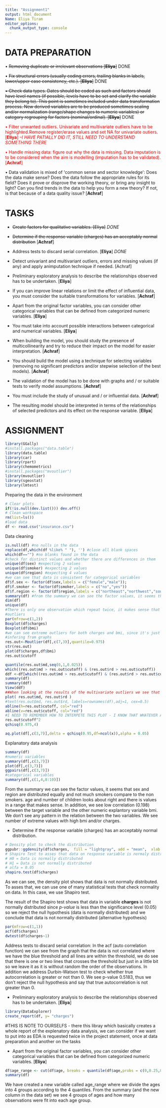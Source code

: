 ---
title: "Assignment1"
output: html_document
Name: Eliya Tiram
editor_options: 
  chunk_output_type: console
---

# DATA PREPARATION

• ~~Removing duplicate or irrelevant observations [**Eliya**]~~ DONE

• ~~Fix structural errors (usually coding errors, trailing blanks in labels, lower/upper case
consistency, etc.). [**Eliya**]~~ DONE

~~• Check data types. Dates should be coded as such and factors should have level names (if
possible, levels have to be set and clarify the variable they belong to). This point is sometimes included under data transformation process. New derived variables are to be produced sometimes scaling and/or normalization (range/shape changes to numeric variables) or category regrouping for factors (nominal/ordinal). [**Eliya**]~~ DONE

::: {style="color: red;"}

• Filter unwanted outliers. Univariate and multivariate outliers have to be highlighted.Remove register/erase values and set NA for univariate outiers. [**Eliya**] *--I HAVE PATIALLY DID IT, STILL NEED TO UNDERSTAND SOMETHING THERE*
:::

::: {style="color: red;"}

• Handle missing data: figure out why the data is missing. Data imputation is to be considered when the aim is modelling (imputation has to be validated). [**Achraf**]
:::

• Data validation is mixed of \'common sense and sector knowledge\': Does the data make
sense? Does the data follow the appropriate rules for its field? Does it prove or disprove the
working theory, or bring any insight to light? Can you find trends in the data to help you form
a new theory? If not, is that because of a data quality issue? [**Achraf**]

# TASKS

-   ~~Create factors for qualitative variables. [Eliya]~~ *DONE*

-   ~~Determine if the response variable (charges) has an acceptably normal distribution~~ [**Achraf**]

-   Address tests to discard serial correlation. [**Eliya**] *DONE*

-   Detect univariant and multivariant outliers, errors and missing values (if any) and apply animputation technique if needed. [Achraf]

-   Preliminary exploratory analysis to describe the relationships observed has to be
    undertaken. [**Eliya**]

-    If you can improve linear relations or limit the effect of influential data, you must consider the suitable transformations for variables. [**Achraf**]

-   Apart from the original factor variables, you can consider other categorical variables that
    can be defined from categorized numeric variables. [**Eliya**]

-   You must take into account possible interactions between categorical and numerical
    variables. [**Eliya**]

-   When building the model, you should study the presence of multicollinearity and try to
    reduce their impact on the model for easier interpretation. [**Achraf**]

-   You should build the model using a technique for selecting variables (removing no
    significant predictors and/or stepwise selection of the best models). [**Achraf**]

-   The validation of the model has to be done with graphs and / or suitable tests to verify
    model assumptions. [**Achraf**]

-   You must include the study of unusual and / or influential data. [**Achraf**]

-    The resulting model should be interpreted in terms of the relationships of selected
    predictors and its effect on the response variable. [**Eliya**]

# ASSIGNMENT

```{r}
library(GGally)
#install.packages("data.table")
library(data.table)
library(car)
library(rpart)
library(chemometrics)
#install.packages("mvoutlier")
library(mvoutlier)
library(sgeostat)
library(lmtest)
```

Preparing the data in the environment

```{r}
# Clear plots
if(!is.null(dev.list())) dev.off()
# Clean workspace
rm(list=ls())
#load data
df <- read.csv("insurance.csv")
```

Data cleaning

```{r}
is.null(df) #no nulls in the data
replace(df,which(df %like% " "), '') #close all blank spaces
which(df=="") #no blanks found in the data
#check for distinct values and whether there are differences in them
unique(df$sex) #expecting 2 values
unique(df$smoker) #expecting 2 values
unique(df$region) #expecting 4 values
#we can see that data is consistent for categorical variables
df$f.sex <- factor(df$sex,labels = c("female","male"));
df$f.smoker <- factor(df$smoker,labels = c("no","yes"))
df$f.region <- factor(df$region,labels = c("northeast","northwest","southeast","southwest"))
summary(df) #from the summary we can see the factor values, it seems that sex and region are distributed equally and not much smokers compare to the non smokers.
dim(df)
unique(df)
#There is only one observation which repeat twice, it makes sense that a person with the same properties will have the same charge and since it's only one we decide to leave it there.
#outliers
par(mfrow=c(1,2))
Boxplot(df$charges)
Boxplot(df$bmi)
#we can see extreme outliers for both charges and bmi, since it's just serval observation it might be the case that for a certain bmi, age or smokers the charge value is raising by a lot compare to the rest. from looking at the high value of column charges it can be seen that all are smokers and mid-high bmi, also some of the ages I see are relatively high.
#infering from graphs
res.out<-Moutlier(df[,c(7,3)],quantile=0.975)
str(res.out)
plot(df$charges,df$bmi)
res.out$cutoff

quantile(res.out$md,seq(0,1,0.025))
which((res.out$md > res.out$cutoff) & (res.out$rd > res.out$cutoff))
ddf <-df[which((res.out$md > res.out$cutoff) & (res.out$rd > res.out$cutoff)),]
summary(df)
summary(ddf)
View(ddf)
##When looking at the results of the multivariate outliers we see that all the highest charges are for smokers for 43 out 45 identified outliers. In addition, there are 2 more observations where the objects are not smokers but they have a very high bmi, one of them is the highest value in the data set and the other is not too far from it.
plot( res.out$md, res.out$rd )
#text(res.out$md, res.out$rd, labels=rownames(df),adj=1, cex=0.5)
abline(h=res.out$cutoff, col="red")
abline(v=res.out$cutoff, col="red")
#I NEED TO REMEMBER HOW TO INTERPETE THIS PLOT - I KNOW THAT WHATEVER ABOVE THE CUTOFF IS A MULTIVARIATE OUTLIER BUT SINCE MY EXPLANATION ABOVE WE ARE NOT GOING TO DELETE THEM OF IMPUTE THEM CAUSE WE HAVE EXPLNATION.
res.out$cutoff^2
qchisq(0.975,4)

aq.plot(df[,c(3,7)],delta = qchisq(0.95,df=ncol(x)),alpha = 0.05)

```

Explanatory data analysis

```{r}
summary(df)
#numeric variables
summary(df[,c(3,7)]) 
plot(df[,c(3,7)])
ggpairs(df[,c(3,7)])
#categorical variables
summary(df[,c(1,4,8:10)])

```
From the summary we can see the factor values, it seems that sex and region are distributed equally and not much smokers compare to the non smokers. age and number of children looks about right and there is values in a range that makes sense.
In addition, we see low correlation (0.198) between the target variable and the other numeric explantory variable bmi. We don't see any pattern in the relation between the two variables. We see number of extreme values with high bmi and/or charges.


-    Determine if the response variable (charges) has an acceptably normal distribution.

```{r}
# Density plot to check the distribution
ggpubr::ggdensity(df$charges,  fill = "lightgray", add = "mean",  xlab = "charges variable density")
# Shapiro Test to asses that data on response variable is normaly distribution
# H0 = Data is normally distributed
# H1 = Data is not normally distributed
# alfa = 0.05
shapiro.test(df$charges)
```

As we can see, the density plot shows that data is not normally distributed. To asses that, we can use one of many statistical tests that check normality on data. In this case, we use Shapiro test.

The result of the Shapiro test shows that data in variable **charges** is not normally distributed since *p-value* is less than the significance level (0.05) so we reject the null hypothesis (data is normally distributed) and we conclude that data is not normally distributed (alternative hypothesis)



```{r}
par(mfrow=c(1,1))
acf(df$charges)
dwtest(df$charges~1)
```
Address tests to discard serial correlation:
In the acf (auto correlation function) we can see from the graph that the data is not correlated where we have the blue threshold and all lines are within the threshold, we do see that there is one or two lines that crosses the threshold but just in a little bit so we leave it as it is without random the order of the observations. In addition we address Durbin-Watson test to check whether true autocorrelation is greater or not than 0. We see p-value 0.5183, thus we don't reject the null hypothesis and say that true autocorrelation is not greater than 0.

-   Preliminary exploratory analysis to describe the relationships observed has to be
    undertaken. [**Eliya**]
```{r}
library(DataExplorer)
create_report(df, y= "charges")
```
#THIS IS NOTE TO OURSELFS - there this libray which basically creates a whole report of the explenatory data analysis, we can consider if we want to put into as EDA is requested twice in the project statement, once at data preparation and another on the tasks

-   Apart from the original factor variables, you can consider other categorical variables that
    can be defined from categorized numeric variables. [**Eliya**]
    
```{r}
df$age_range <- cut(df$age, breaks = quantile(df$age,probs = c(0,0.25,0.5,0.75,1)), include.lowest = T)
summary(df)
```
We have created a new variable called age_range where we divide the ages into 4 groups according to the 4 quantiles. From the summary (and the new column in the data set) we see 4 groups of ages and how many observations were fit into each age group.
